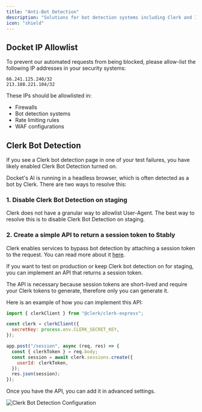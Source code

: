 ```yaml
---
title: "Anti-Bot Detection"
description: "Solutions for bot detection systems including Clerk and IP allowlisting"
icon: "shield"
---
```


## Docket IP Allowlist

To prevent our automated requests from being blocked, please allow-list the following IP addresses in your security systems:

```
66.241.125.240/32
213.188.221.104/32
```

These IPs should be allowlisted in:
- Firewalls
- Bot detection systems
- Rate limiting rules
- WAF configurations

## Clerk Bot Detection

If you see a Clerk bot detection page in one of your test failures, you have likely enabled Clerk Bot Detection turned on.

Docket's AI is running in a headless browser, which is often detected as a bot by Clerk. There are two ways to resolve this:

### 1. Disable Clerk Bot Detection on staging

Clerk does not have a granular way to allowlist User-Agent. The best way to resolve this is to disable Clerk Bot Detection on staging.

### 2. Create a simple API to return a session token to Stably

Clerk enables services to bypass bot detection by attaching a session token to the request. You can read more about it [here](https://clerk.com/docs/guides/development/testing/overview#testing-tokens).

If you want to test on production or keep Clerk bot detection on for staging, you can implement an API that returns a session token.

The API is necessary because session tokens are short-lived and require your Clerk tokens to generate, therefore only you can generate it.

Here is an example of how you can implement this API:

```javascript
import { clerkClient } from "@clerk/clerk-express";

const clerk = clerkClient({
  secretKey: process.env.CLERK_SECRET_KEY,
}); 

app.post("/session", async (req, res) => {
  const { clerkToken } = req.body;
  const session = await clerk.sessions.create({
    userId: clerkToken,
  });
  res.json(session);
});
```

Once you have the API, you can add it in advanced settings.

![Clerk Bot Detection Configuration](/images/clerk-bot-detection.png)
